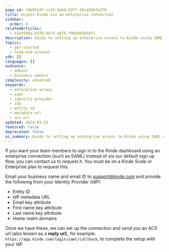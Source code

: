 ```yaml
---
page_id: f4b911df-cc23-4eb9-b3ff-56cd2bb7e378
title: Access Kinde via an enterprise connection
sidebar:
  order: 4
relatedArticles:
  - b1e5506a-d378-4b73-a6f5-f96bd45b56f1
description: Guide to setting up enterprise access to Kinde using SAML connections for team member authentication via Identity Provider.
topics:
  - get-started
  - team-and-account
sdk: []
languages: []
audience:
  - admins
  - business owners
complexity: advanced
keywords:
  - enterprise access
  - saml
  - identity provider
  - idp
  - entity id
  - metadata url
  - acs url
updated: 2024-01-15
featured: false
deprecated: false
ai_summary: Guide to setting up enterprise access to Kinde using SAML connections for team member authentication via Identity Provider.
---
```



If you want your team members to sign in to the Kinde dashboard using an enterprise connection (such as SAML) instead of via our default sign up flow, you can contact us to request it. You must be on a Kinde Scale or Enterprise plan to request this.

Email your business name and email ID to support@kinde.com and provide the following from your Identity Provider (IdP):
- Entity ID
- IdP metadata URL
- Email key attribute
- First name key attribute
- Last name key attribute
- Home realm domains

Once we have these, we can set up the connection and send you an ACS url (also known as a **reply url**), for example: `https://app.kinde.com/login/saml/callback`, to complete the setup with your IdP.
